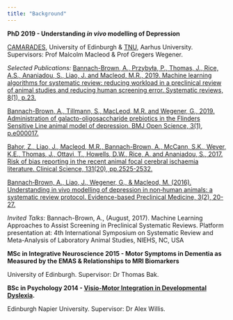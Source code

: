 ```yaml
---
title: "Background"
---
```


**PhD 2019 - Understanding *in vivo* modelling of Depression**

<a href="http://camarades.info/" target="_blank">CAMARADES</a>, University of Edinburgh & <a href="http://tnu.au.dk/" target="_blank">TNU</a>, Aarhus University. Supervisors: Prof Malcolm Macleod & Prof Gregers Wegener. 


*Selected Publications:*
<a href="https://doi.org/10.1186/s13643-019-0942-7" target="_blank">Bannach-Brown, A., Przybyła, P., Thomas, J., Rice, A.S., Ananiadou, S., Liao, J. and Macleod, M.R., 2019. Machine learning algorithms for systematic review: reducing workload in a preclinical review of animal studies and reducing human screening error. Systematic reviews, 8(1), p.23.</a>

<a href="https://doi.org/10.1136/bmjos-2018-000017" target="_blank">Bannach-Brown, A., Tillmann, S., MacLeod, M.R. and Wegener, G., 2019. Administration of galacto-oligosaccharide prebiotics in the Flinders Sensitive Line animal model of depression. BMJ Open Science, 3(1), p.e000017.</a>

<a href="http://www.clinsci.org/content/131/20/2525" target="_blank">Bahor, Z., Liao, J., Macleod, M.R., Bannach-Brown, A., McCann, S.K., Wever, K.E., Thomas, J., Ottavi, T., Howells, D.W., Rice, A. and Ananiadou, S., 2017. Risk of bias reporting in the recent animal focal cerebral ischaemia literature. Clinical Science, 131(20), pp.2525-2532.</a>


<a href="https://onlinelibrary.wiley.com/doi/full/10.1002/ebm2.24" target="_blank">Bannach‐Brown, A., Liao, J., Wegener, G., & Macleod, M. (2016). Understanding in vivo modelling of depression in non‐human animals: a systematic review protocol. Evidence-based Preclinical Medicine, 3(2), 20-27. </a>

*Invited Talks:* 
Bannach-Brown, A., (August, 2017). Machine Learning Approaches to Assist Screening in Preclinical Systematic Reviews. Platform presentation at: 4th International Symposium on Systematic Review and Meta-Analysis of Laboratory Animal Studies, NIEHS, NC, USA
 

**MSc in Integrative Neuroscience 2015 - Motor Symptoms in Dementia as Measured by the EMAS & Relationships to MRI Biomarkers**

University of Edinburgh. Supervisor: Dr Thomas Bak. 


**BSc in Psychology 2014 - <a href="http://e-space.mmu.ac.uk/576663/" target="_blank">Visio-Motor Integration in Developmental Dyslexia</a>.**

Edinburgh Napier University. Supervisor: Dr Alex Willis. 